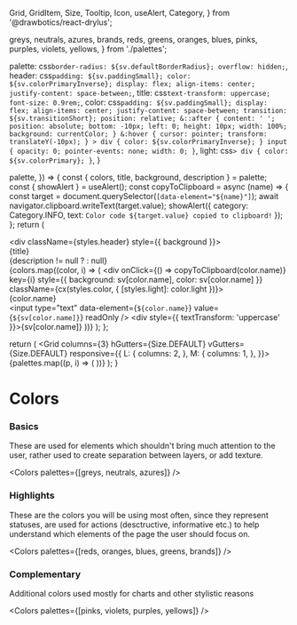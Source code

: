   Grid,
  GridItem,
  Size,
  Tooltip,
  Icon,
  useAlert,
  Category,
} from '@drawbotics/react-drylus';

  greys,
  neutrals,
  azures,
  brands,
  reds,
  greens,
  oranges,
  blues,
  pinks,
  purples,
  violets,
  yellows,
} from './palettes';


  palette: css`
    border-radius: ${sv.defaultBorderRadius};
    overflow: hidden;
  `,
  header: css`
    padding: ${sv.paddingSmall};
    color: ${sv.colorPrimaryInverse};
    display: flex;
    align-items: center;
    justify-content: space-between;
  `,
  title: css`
    text-transform: uppercase;
    font-size: 0.9rem;
  `,
  color: css`
    padding: ${sv.paddingSmall};
    display: flex;
    align-items: center;
    justify-content: space-between;
    transition: ${sv.transitionShort};
    position: relative;
    &::after {
      content: ' ';
      position: absolute;
      bottom: -10px;
      left: 0;
      height: 10px;
      width: 100%;
      background: currentColor;
    }
    &:hover {
      cursor: pointer;
      transform: translateY(-10px);
    }
    > div {
      color: ${sv.colorPrimaryInverse};
    }
    input {
      opacity: 0;
      pointer-events: none;
      width: 0;
    }
  `,
  light: css`
    > div {
      color: ${sv.colorPrimary};
    }
  `,
}


  palette,
}) => {
  const { colors, title, background, description } = palette;
  const { showAlert } = useAlert();
  const copyToClipboard = async (name) => {
    const target = document.querySelector(`[data-element="${name}"]`);
    await navigator.clipboard.writeText(target.value);
    showAlert({ category: Category.INFO, text: `Color code ${target.value} copied to clipboard!` });
  };
  return (
    <div className={styles.palette}>
      <div className={styles.header} style={{ background }}>
        <div className={styles.title}>{title}</div>
        {description != null ?
          <Tooltip content={description}>
            <Icon name="info" />
          </Tooltip> : null}
      </div>
      {colors.map((color, i) => (
        <div
          onClick={() => copyToClipboard(color.name)}
          key={i}
          style={{ background: sv[color.name], color: sv[color.name] }}
          className={cx(styles.color, { [styles.light]: color.light })}>
          <div>{color.name}</div>
          <input type="text" data-element={`${color.name}`} value={`${sv[color.name]}`} readOnly />
          <div style={{ textTransform: 'uppercase' }}>{sv[color.name]}</div>
        </div>
      ))}
    </div>
  );
};


  return (
    <Grid
      columns={3}
      hGutters={Size.DEFAULT}
      vGutters={Size.DEFAULT}
      responsive={{
        L: {
          columns: 2,
        },
        M: {
          columns: 1,
        },
      }}>
      {palettes.map((p, i) => (
        <GridItem key={i}>
          <Palette palette={p} />
        </GridItem>
      ))}
    </Grid>
  );
}


# Colors

### Basics

These are used for elements which shouldn't bring much attention to the user, rather used to create separation between layers, or add texture.

<Colors palettes={[greys, neutrals, azures]} />

### Highlights

These are the colors you will be using most often, since they represent statuses, are used for actions (desctructive, informative etc.) to help understand which elements of the page the user should focus on.

<Colors palettes={[reds, oranges, blues, greens, brands]} />

### Complementary

Additional colors used mostly for charts and other stylistic reasons

<Colors palettes={[pinks, violets, purples, yellows]} />